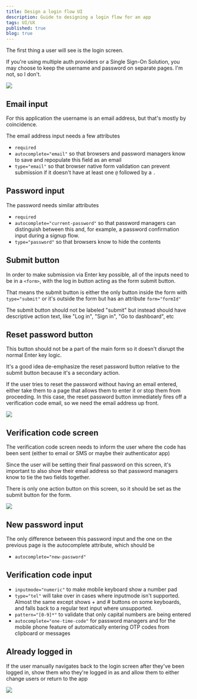 ```yaml
---
title: Design a login flow UI
description: Guide to designing a login flow for an app
tags: UI/UX
published: true
blog: true
---
```


The first thing a user will see is the login screen.

If you're using multiple auth providers or a Single Sign-On Solution, you may choose to keep the username and password on separate pages. I'm not, so I don't.

![](/images/design-a-login-flow-ui_2021-06-18-16-51-03.png)

## Email input

For this application the username is an email address, but that's mostly by coincidence.

The email address input needs a few attributes

- `required`
- `autocomplete="email"` so that browsers and password managers know to save and repopulate this field as an email
- `type="email"` so that browser native form validation can prevent submission if it doesn't have at least one `@` followed by a `.`

## Password input

The password needs similar attributes

- `required`
- `autocomplete="current-password"` so that password managers can distinguish between this and, for example, a password confirmation input during a signup flow.
- `type="password"` so that browsers know to hide the contents

## Submit button

In order to make submission via Enter key possible, all of the inputs need to be in a `<form>`, with the log in button acting as the form submit button.

That means the submit button is either the only button inside the form with `type="submit"` or it's outside the form but has an attribute `form="formId"`

The submit button should not be labeled "submit" but instead should have descriptive action text, like "Log in", "Sign in", "Go to dashboard", etc

## Reset password button

This button should not be a part of the main form so it doesn't disrupt the normal Enter key logic.

It's a good idea de-emphasize the reset password button relative to the submit button because it's a secondary action.

If the user tries to reset the password without having an email entered, either take them to a page that allows them to enter it or stop them from proceeding. In this case, the reset password button immediately fires off a verification code email, so we need the email address up front.

![](/images/design-a-login-flow-ui_2021-06-18-16-51-51.png)

## Verification code screen

The verification code screen needs to inform the user where the code has been sent (either to email or SMS or maybe their authenticator app)

Since the user will be setting their final password on this screen, it's important to also show their email address so that password managers know to tie the two fields together.

There is only one action button on this screen, so it should be set as the submit button for the form.

![](/images/design-a-login-flow-ui_2021-06-18-16-53-59.png)

## New password input

The only difference between this password input and the one on the previous page is the autocomplete attribute, which should be

- `autocomplete="new-password"`

## Verification code input

- `inputmode="numeric"` to make mobile keyboard show a number pad
- `type="tel"` will take over in cases where inputmode isn't supported. Almost the same except shows + and # buttons on some keyboards, and falls back to a regular text input where unsupported.
- `pattern="[0-9]*"` to validate that only capital numbers are being entered
- `autocomplete="one-time-code"` for password managers and for the mobile phone feature of automatically entering OTP codes from clipboard or messages

## Already logged in

If the user manually navigates back to the login screen after they've been logged in, show them who they're logged in as and allow them to either change users or return to the app

![](/images/design-a-login-flow-ui_2021-06-18-16-55-06.png)
